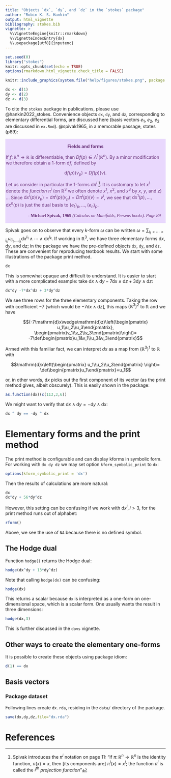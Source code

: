 ```yaml
---
title: "Objects `dx`, `dy`, and `dz` in the `stokes` package"
author: "Robin K. S. Hankin"
output: html_vignette
bibliography: stokes.bib
vignette: >
  %\VignetteEngine{knitr::rmarkdown}
  %\VignetteIndexEntry{dx}
  %\usepackage[utf8]{inputenc}
---
```


```r
set.seed(0)
library("stokes")
knitr::opts_chunk$set(echo = TRUE)
options(rmarkdown.html_vignette.check_title = FALSE)
```

```r
knitr::include_graphics(system.file("help/figures/stokes.png", package = "stokes"))
```


```r
dx <- d(1)
dy <- d(2)
dz <- d(3)
```

To cite the `stokes` package in publications, please use
@hankin2022_stokes.  Convenience objects `dx`, `dy`, and `dz`,
corresponding to elementary differential forms, are discussed here
(basis vectors $e_1$, $e_2$, $e_2$ are discussed in `ex.Rmd`).
@spivak1965, in a memorable passage, states (p89):

<div class="warning" style='padding:0.1em; background-color:#E9D8FD; color:#69337A'>
<span>
<p style='margin-top:1em; text-align:center'>
<b>Fields and forms</b></p>
<p style='margin-left:1em;'>

If $f\colon\mathbb{R}^n\longrightarrow\mathbb{R}$ is differentiable,
then $Df(p)\in\Lambda^1(\mathbb{R}^n)$.  By a minor modification we
therefore obtain a $1$-form $\mathrm{d}f$, defined by

$$\mathrm{d}f(p)(v_p)=Df(p)(v).$$

Let us consider in particular the $1$-forms $\mathrm{d}\pi^i$ ^[Spivak
introduces the $\pi^i$ notation on page 11: "if
$\pi\colon\mathbb{R}^n\longrightarrow\mathbb{R}^n$ is the identity
function, $\pi(x)=x$, then [its components are] $\pi^i(x)=x^i$; the
function $\pi^i$ is called the $i^\mathrm{th}$ *projection
function*"].  It is customary to let $x^i$ denote the _function_
$\pi^i$ (on $\mathbb{R}^3$ we often denote $x^1$, $x^2$, and $x^3$ by
$x$, $y$, and $z$) $\ldots$ Since
$\mathrm{d}x^i(p)(v_p)=\mathrm{d}\pi^i(p)(v_p)=D\pi^i(p)(v)=v^i$, we
see that $\mathrm{d}x^1(p),\ldots,\mathrm{d}x^n(p)$ is just the dual
basis to $(e_1)_p,\ldots, (e_n)_p$.

</p>
<p style='margin-bottom:1em; margin-right:1em; text-align:right; font-family:Georgia'> <b>- Michael Spivak, 1969</b> <i>(Calculus on Manifolds, Perseus books).  Page 89</i>
</p></span>
</div>


Spivak goes on to observe that every $k$-form $\omega$ can be written
$\omega=\sum_{i_1 < \cdots < i_k}\omega_{i_1,\ldots
i_k}\mathrm{d}x^{i_1}\wedge\cdots\wedge\mathrm{d}x^{i_k}$.  If working
in $\mathbb{R}^3$, we have three elementary forms $\mathrm{d}x$,
$\mathrm{d}y$, and $\mathrm{d}z$; in the package we have the
pre-defined objects `dx`, `dy`, and `dz`.  These are convenient for
reproducing textbook results.  We start with some illustrations of the
package print method.

```r
dx
```

This is somewhat opaque and difficult to understand.  It is easier to
start with a more complicated example: take
$\mathrm{d}x\wedge\mathrm{d}y -7\mathrm{d}x\wedge\mathrm{d}z
+ 3\mathrm{d}y\wedge\mathrm{d}z$:

```r
dx^dy -7*dx^dz + 3*dy^dz
```

We see three rows for the three elementary components.  Taking the row
with coefficient $-7$ [which would be
$-7\mathrm{d}x\wedge\mathrm{d}z$], this maps
$\left(\mathbb{R}^3\right)^2$ to $\mathbb{R}$ and we have

$$(-7\mathrm{d}x\wedge\mathrm{d}z)\left(\begin{pmatrix}
u_1\\u_2\\u_3\end{pmatrix},
\begin{pmatrix}v_1\\v_2\\v_3\end{pmatrix}\right)=
-7\det\begin{pmatrix}u_1&v_1\\u_3&v_3\end{pmatrix}$$

Armed with this familiar fact, we can interpret $dx$ as a map from
$\left(\mathbb{R}^3\right)^1$ to $\mathbb{R}$ with

$$\mathrm{d}x\left(\begin{pmatrix} u_1\\u_2\\u_3\end{pmatrix}
\right)=
\det\begin{pmatrix}u_1\end{pmatrix}=u_1$$

or, in other words, $\mathrm{d}x$ picks out the first component of its
vector (as the print method gives, albeit obscurely).  This is easily
shown in the package:

```r
as.function(dx)(c(113,3,6))
```

We might want to verify that
$\mathrm{d}x\wedge\mathrm{d}y=-\mathrm{d}y\wedge\mathrm{d}x$:

```r
dx ^ dy == -dy ^ dx
```

# Elementary forms and the print method

The print method is configurable and can display kforms in symbolic
form.  For working with `dx dy dz` we may set option
`kform_symbolic_print` to `dx`:

```r
options(kform_symbolic_print = 'dx')
```

Then the results of calculations are more natural:

```r
dx
dx^dy + 56*dy^dz
```

However, this setting can be confusing if we work with
$\mathrm{d}x^i,i>3$, for the print method runs out of alphabet:

```r
rform()
```

Above, we see the use of `NA` because there is no defined symbol.


## The Hodge dual

Function `hodge()` returns the Hodge dual:

```r
hodge(dx^dy + 13*dy^dz)
```

Note that calling `hodge(dx)` can be confusing:

```r
hodge(dx)
```

This returns a scalar because `dx` is interpreted as a one-form on
one-dimensional space, which is a scalar form.  One usually wants the
result in three dimensions:

```r
hodge(dx,3)
```

This is further discussed in the `dovs` vignette.

## Other ways to create the elementary one-forms

It is possible to create these objects using package idiom:

```r
d(1) == dx
```

## Basis vectors 


### Package dataset

Following lines create `dx.rda`, residing in the `data/` directory of
the package.

```r
save(dx,dy,dz,file="dx.rda")
```

# References
